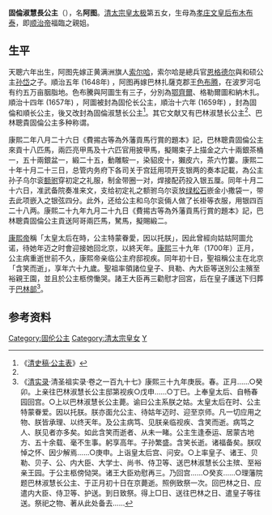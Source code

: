 {{東亞女性歷史人物
| 名稱=固倫淑慧公主
| 身份=[[清朝|清朝]]公主
| 畫像=
| 說明=
| 姓=爱新觉罗
| 名=阿图
| 封爵=[[公主|公主]]
| 位號=
| 封號=固伦长公主, 固倫和順长公主，固倫淑慧长公主
| 出生年=1632年
| 逝世年=1700年
| 諡號=
| 墳墓=
| 父親=[[皇太极|清太宗皇太极]]
| 同胞兄弟=
| 母親=[[孝庄文皇后|孝庄文皇后]]
|}}
'''固倫淑慧長公主'''（{{bd|1632年||1700年||catIdx=A}}），名'''阿图'''。[[皇太极|清太宗皇太极]]第五女，生母為[[孝莊文皇后|孝庄文皇后布木布泰]]，即[[顺治帝|顺治帝]]福臨之親姐。

==生平==

天聰六年出生，阿图先嫁正黄满洲旗人[[索尔哈|索尔哈]]，索尔哈是總兵官[[恩格德尔|恩格德尔]]與和硕公主[[孙岱|孙岱]]之子。順治五年 (1648年) ，阿图再嫁巴林扎薩克郡王[[色布腾|色布腾]]，在波罗河屯有约五万亩胭脂地。色布騰與阿圖生有三子，分別為[[鄂齊爾|鄂齊爾]]、格勒爾圖和納木扎。順治十四年 (1657年) ，阿圖被封為固伦长公主，順治十六年 (1659年) ，封為固倫和順长公主，後又改封為固倫淑慧长公主<ref>《[[s:清史稿/卷166|清史稿·公主表]]》</ref>。其它文献又有巴林淑慧长公主<ref name=qsl1/>、巴林聰貴固倫公主多种称谓。

康熙二年八月二十六日《費掦古等為外藩貢馬行賞的題本》記，巴林聰貴固倫公主來貢十八匹馬，兩匹亮甲馬及十六匹官用披甲馬，擬賜束子上描金之六十兩銀茶桶一，五十兩銀盆一，緞二十五，動雕𩣑一，染貂皮十，獺皮六，茶六竹簍。康熙二十年十月二十三日，总管内务府下各司关于宫廷用项开支银两的奏本記載，為公主孙子乌尔衮[[駙馬|额驸]]穿初定之礼服，制金带圈一对，焊接配药投入银五厘。同年十月二十六日，准武备院奏准来文，支给初定礼之额驸乌尔衮放[[绿松石|绿松石]]嵌金小撒袋一，带去此项嵌入之银弦四分。此外，还给公主和乌尔衮倆人做了长褂等衣服，用银四百二十八两。康熙二十九年九月二十九日《費掦古等為外藩貢馬行賞的題本》記，巴林聰貴固倫公主貢送阿哥兩匹馬，駑馬，擬賜緞二。

[[康熙帝|康熙帝]]稱「太皇太后在時，公主特蒙眷愛，因以托朕」，因此曾經向姑姑阿圖允诺，待她年迈之时會迎接她回北京，以終天年。[[康熙|康熙]]三十九年（1700年）正月，公主病重逝世前不久，康熙帝亲临公主府邸视疾。同年初十日，聖祖稱公主在北京「含笑而逝」，享年六十九歲。聖祖率領諸位皇子、貝勒、內大臣等送別公主殯至裕親王園，並且於公主柩傍慟哭。諸王大臣再三勸慰才回宮，后在皇子護送下归葬于[[巴林部|巴林部]]<ref name="qsl1">《[[清实录|清实录]]·清圣祖实录·卷之一百九十七》康熙三十九年庚辰。春。正月......○癸卯。上亲往巴林淑慧长公主邸第视疾○戊申......○丁巳。上奉皇太后、自畅春园回宫。○上以巴林淑慧长公主薨。谕曰公主系朕之姑。太皇太后在时、公主特蒙眷爱。因以托朕。朕亦面允公主、待姑年迈时、迎至京师。凡一切应用之物、朕皆承理、以终天年。及公主病笃、见朕亲临视疾、含笑而逝。病笃之人、朕见者亦多矣。如此含笑而逝者、从未一睹。公主生逢泰运、居蒙古地方、五十余载、毫不生事。躬享高年。子孙繁盛。含笑长逝。诸福备矣。朕叹悼之怀、因少解焉......○庚申。上诣皇太后宫、问安。○上率皇子、诸王、贝勒、贝子、公、内大臣、大学士、尚书、侍卫等、送巴林淑慧长公主殡、至裕亲王园。于公主柩傍恸哭。诸王大臣劝慰再三。乃回宫......○癸亥......○理藩院题巴林淑慧长公主、于正月初十日在京薨逝。照例致祭一次。回巴林之日、应遣内大臣、侍卫等、护送。到日致祭。得上□日、送往巴林之日、遣皇子等往送。祭祀之物、著从此处备去......</ref>。

==参考资料==
<div style="font-size:small" class="references-2column"> 
<references />
</div>

[[Category:固伦公主|Category:固伦公主]]
[[Category:清太宗皇女|Category:清太宗皇女]]
[[Category:愛新覺羅氏|Y]]